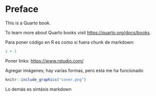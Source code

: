 # Preface {.unnumbered}

This is a Quarto book.

To learn more about Quarto books visit <https://quarto.org/docs/books>.

Para poner código en R es como si fuera chunk de markdown:

```r
1 + 1
```

Poner links: [https://www.rstudio.com/](https://www.rstudio.com/)

Agregar imágenes; hay varias formas, pero esta me ha funcionado

```r
knitr::include_graphics("cover.png")
```

Lo demás es sintáxis markdown